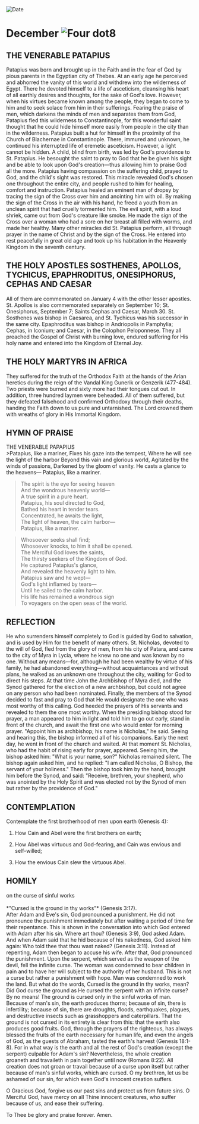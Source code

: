 
<RunningHead />
<Image src="/title-imprint.png" height={68} width={50} alt="Date" className="title-imprint"/>

# <div id="date">December <Image className="four-dot" src="/four-dot.png" height={15} width={15} alt="Four dot" />8</div>

## THE VENERABLE PATAPIUS

Patapius was born and brought up in the Faith and in the fear of God by pious parents in the Egyptian city of Thebes. At an early age he perceived and abhorred the vanity of this world and withdrew into the wilderness of Egypt. There he devoted himself to a life of asceticism, cleansing his heart of all earthly desires and thoughts, for the sake of God's love. However, when his virtues became known among the people, they began to come to him and to seek solace from him in their sufferings. Fearing the praise of men, which darkens the minds of men and separates them from God, Patapius fled this wilderness to Constantinople, for this wonderful saint thought that he could hide himself more easily from people in the city than in the wilderness. Patapius built a hut for himself in the proximity of the Church of Blachernae in Constantinople. There, immured and unknown, he continued his interrupted life of eremetic asceticism. However, a light cannot be hidden. A child, blind from birth, was led by God's providence to St. Patapius. He besought the saint to pray to God that he be given his sight and be able to look upon God's creation—thus allowing him to praise God all the more. Patapius having compassion on the suffering child, prayed to God, and the child's sight was restored. This miracle revealed God's chosen one throughout the entire city, and people rushed to him for healing, comfort and instruction. Patapius healed an eminent man of dropsy by tracing the sign of the Cross over him and anointing him with oil. By making the sign of the Cross in the air with his hand, he freed a youth from an unclean spirit that had cruelly tormented him. The evil spirit, with a loud shriek, came out from God's creature like smoke. He made the sign of the Cross over a woman who had a sore on her breast all filled with worms, and made her healthy. Many other miracles did St. Patapius perform, all through prayer in the name of Christ and by the sign of the Cross. He entered into rest peacefully in great old age and took up his habitation in the Heavenly Kingdom in the seventh century.

## THE HOLY APOSTLES SOSTHENES, APOLLOS, TYCHICUS, EPAPHRODITUS, ONESIPHORUS, CEPHAS AND CAESAR

All of them are commemorated on January 4 with the other lesser apostles. St. Apollos is also commemorated separately on September 10; St. Onesiphorus, September 7; Saints Cephas and Caesar, March 30. St. Sosthenes was bishop in Caesarea, and St. Tychicus was his successor in the same city. Epaphroditus was bishop in Andriopolis in Pamphylia; Cephas, in Iconium; and Caesar, in the Colophon Peloponnese. They all preached the Gospel of Christ with burning love, endured suffering for His holy name and entered into the Kingdom of Eternal Joy.

## THE HOLY MARTYRS IN AFRICA

They suffered for the truth of the Orthodox Faith at the hands of the Arian heretics during the reign of the Vandal King Gunerik or Genzerik (477-484). Two priests were burned and sixty more had their tongues cut out. In addition, three hundred laymen were beheaded. All of them suffered, but they defeated falsehood and confirmed Orthodoxy through their deaths, handing the Faith down to us pure and untarnished. The Lord crowned them with wreaths of glory in His Immortal Kingdom.


## HYMN OF PRAISE
<div style={{textAlign:'center', color:'crimson', fontWeight:'bold'}}>
THE VENERABLE PAPAPIUS
</div>
>Patapius, like a mariner,  
Fixes his gaze into the tempest,  
Where he will see the light of the harbor  
Beyond this vain and glorious world,  
Agitated by the winds of passions,  
Darkened by the gloom of vanity.  
He casts a glance to the heavens—  
Patapius, like a mariner.  
  
>The spirit is the eye for seeing heaven  
And the wondrous heavenly world—  
A true spirit in a pure heart.  
Patapius, his soul directed to God,  
Bathed his heart in tender tears.  
Concentrated, he awaits the light,  
The light of heaven, the calm harbor—  
Patapius, like a mariner.  
  
>Whosoever seeks shall find;  
Whosoever knocks, to him it shall be opened.  
The Merciful God loves the saints,  
The thirsty seekers of the Kingdom of God.  
He captured Patapius's glance,  
And revealed the heavenly light to him.  
Patapius saw and he wept—  
God's light inflamed by tears—  
Until he sailed to the calm harbor.  
His life has remained a wondrous sign  
To voyagers on the open seas of the world.   


## REFLECTION
He who surrenders himself completely to God is guided by God to salvation, and is used by Him for the benefit of many others. St. Nicholas, devoted to the will of God, fled from the glory of men, from his city of Patara, and came to the city of Myra in Lycia, where he knew no one and was known by no one. Without any means—for, although he had been wealthy by virtue of his family, he had abandoned everything—without acquaintances and without plans, he walked as an unknown one throughout the city, waiting for God to direct his steps. At that time John the Archbishop of Myra died, and the Synod gathered for the election of a new archbishop, but could not agree on any person who had been nominated. Finally, the members of the Synod decided to fast and pray to God that He would designate the one who was most worthy of this calling. God heeded the prayers of His servants and revealed to them the one most worthy. When the presiding bishop stood for prayer, a man appeared to him in light and told him to go out early, stand in front of the church, and await the first one who would enter for morning prayer. "Appoint him as archbishop; his name is Nicholas," he said. Seeing and hearing this, the bishop informed all of his companions. Early the next day, he went in front of the church and waited. At that moment St. Nicholas, who had the habit of rising early for prayer, appeared. Seeing him, the bishop asked him: "What is your name, son?" Nicholas remained silent. The bishop again asked him, and he replied: "I am called Nicholas, O Bishop, the servant of your holiness." Then the bishop took him by the hand, brought him before the Synod, and said: "Receive, brethren, your shepherd, who was anointed by the Holy Spirit and was elected not by the Synod of men but rather by the providence of God."


## CONTEMPLATION

Contemplate the first brotherhood of men upon earth (Genesis 4):

1. How Cain and Abel were the first brothers on earth;

2. How Abel was virtuous and God-fearing, and Cain was envious and self-willed;

3. How the envious Cain slew the virtuous Abel.


## HOMILY
<div style={{textAlign:'center', color:'crimson', fontWeight:'bold'}}>
on the curse of sinful works
</div>
<br />
<div style={{textAlign:'right'}}>
*"Cursed is the ground in thy works"* (Genesis 3:17).
</div>
After Adam and Eve's sin, God pronounced a punishment. He did not pronounce the punishment immediately but after waiting a period of time for their repentance. This is shown in the conversation into which God entered with Adam after his sin. Where art thou? (Genesis 3:9), God asked Adam. And when Adam said that he hid because of his nakedness, God asked him again: Who told thee that thou wast naked? (Genesis 3:11). Instead of repenting, Adam then began to accuse his wife. After that, God pronounced the punishment. Upon the serpent, which served as the weapon of the devil, fell the infinite curse. The woman was condemned to bear children in pain and to have her will subject to the authority of her husband. This is not a curse but rather a punishment with hope. Man was condemned to work the land. But what do the words, Cursed is the ground in thy works, mean? Did God curse the ground as He cursed the serpent with an infinite curse? By no means! The ground is cursed only in the sinful works of man. Because of man's sin, the earth produces thorns; because of sin, there is infertility; because of sin, there are droughts, floods, earthquakes, plagues, and destructive insects such as grasshoppers and caterpillars. That the ground is not cursed in its entirety is clear from this: that the earth also produces good fruits. God, through the prayers of the righteous, has always blessed the fruits of the earth necessary for human life, and even the angels of God, as the guests of Abraham, tasted the earth's harvest (Genesis 18:1-8). For in what way is the earth and all the rest of God's creation (except the serpent) culpable for Adam's sin? Nevertheless, the whole creation groaneth and travaileth in pain together until now (Romans 8:22). All creation does not groan or travail because of a curse upon itself but rather because of man's sinful works, which are cursed. O my brethren, let us be ashamed of our sin, for which even God's innocent creation suffers.

O Gracious God, forgive us our past sins and protect us from future sins. O Merciful God, have mercy on all Thine innocent creatures, who suffer because of us, and ease their suffering.

To Thee be glory and praise forever. Amen.